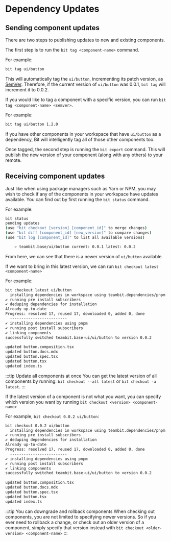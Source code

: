 # Dependency Updates

## Sending component updates

There are two steps to publishing updates to new and existing components.

The first step is to run the `bit tag <component-name>` command.

For example:

```bash
bit tag ui/button
```

This will automatically tag the `ui/button`, incrementing its patch version, as [SemVer](https://semver.org/). Therefore, if the current version of `ui/button` was 0.0.1, `bit tag` will increment it to 0.0.2.

If you would like to tag a component with a specific version, you can run `bit tag <component-name> <semver>`.

For example:

```bash
bit tag ui/button 1.2.0
```

If you have other components in your workspace that have `ui/button` as a dependency, Bit will intelligently tag all of those other components too. 

Once tagged, the second step is running the `bit export` command. This will publish the new version of your component (along with any others) to your remote.

## Receiving component updates

Just like when using package managers such as Yarn or NPM, you may wish to check if any of the components in your workspace have updates available. You can find out by first running the `bit status` command.

For example:

```bash
bit status
pending updates
(use "bit checkout [version] [component_id]" to merge changes)
(use "bit diff [component_id] [new_version]" to compare changes)
(use "bit log [component_id]" to list all available versions)

    > teambit.base/ui/button current: 0.0.1 latest: 0.0.2
```

From here, we can see that there is a newer version of `ui/button` available.

If we want to bring in this latest version, we can run `bit checkout latest <component-name>`

For example:

```bash
bit checkout latest ui/button
  installing dependencies in workspace using teambit.dependencies/pnpm
✔ running pre install subscribers
✔ deduping dependencies for installation
Already up-to-date
Progress: resolved 17, reused 17, downloaded 0, added 0, done
  -------------------------
✔ installing dependencies using pnpm
✔ running post install subscribers
✔ linking components
successfully switched teambit.base-ui/ui/button to version 0.0.2
 
updated button.composition.tsx 
updated button.docs.mdx 
updated button.spec.tsx 
updated button.tsx 
updated index.ts 
```

:::tip Update all components at once
You can get the latest version of all components by running: `bit checkout --all latest` or `bit checkout -a latest`.
:::

If the latest version of a component is not what you want, you can specify which version you want by running `bit checkout <version> <component-name>`

For example, `bit checkout 0.0.2 ui/button`:

```bash
bit checkout 0.0.2 ui/button
  installing dependencies in workspace using teambit.dependencies/pnpm
✔ running pre install subscribers
✔ deduping dependencies for installation
Already up-to-date
Progress: resolved 17, reused 17, downloaded 0, added 0, done
  -------------------------
✔ installing dependencies using pnpm
✔ running post install subscribers
✔ linking components
successfully switched teambit.base-ui/ui/button to version 0.0.2
 
updated button.composition.tsx 
updated button.docs.mdx 
updated button.spec.tsx 
updated button.tsx 
updated index.ts 
```

:::tip You can downgrade and rollback components
When checking out components, you are not limited to specifying newer versions. So if you ever need to rollback a change, or check out an older version of a component, simply specify that version instead with `bit checkout <older-version> <component-name>`
:::